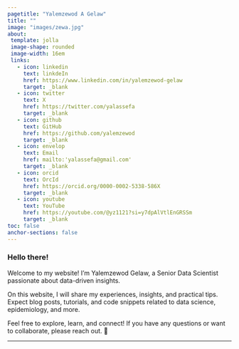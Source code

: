 ---
pagetitle: "Yalemzewod A Gelaw"
title: ""
image: "images/zewa.jpg"
about: 
 template: jolla
 image-shape: rounded
 image-width: 16em
 links: 
   - icon: linkedin
     text: linkdeIn
     href: https://www.linkedin.com/in/yalemzewod-gelaw
     target: _blank
   - icon: twitter
     text: X
     href: https://twitter.com/yalassefa
     target: _blank
   - icon: github
     text: GitHub
     href: https://github.com/yalemzewod
     target: _blank
   - icon: envelop
     text: Email
     href: mailto:'yalassefa@gmail.com'
     target: _blank
   - icon: orcid
     text: OrcId
     href: https://orcid.org/0000-0002-5338-586X
     target: _blank
   - icon: youtube
     text: YouTube
     href: https://youtube.com/@yz1121?si=y7dpAlVtlEnGRSSm
     target: _blank
toc: false
anchor-sections: false
---

### Hello there!

<p class="topbr">

Welcome to my website! I’m Yalemzewod Gelaw, a Senior Data Scientist passionate about data-driven insights. 

On this website, I will share my experiences, insights, and practical tips. Expect blog posts, tutorials, and code snippets related to data science, epidemiology, and more.

Feel free to explore, learn, and connect! If you have any questions or want to collaborate, please reach out. 🌟

</p>

------------------------------------------------------------------------


